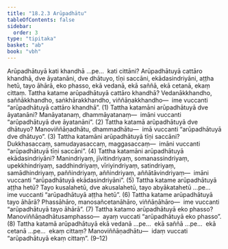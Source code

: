 ```yaml
---
title: "18.2.3 Arūpadhātu"
tableOfContents: false
sidebar:
  order: 3
type: "tipitaka"
basket: "ab"
book: "vbh"
---
```



<DynamicBreadcrumb />

<Division number="995" book="vbh" bookNo="30" page="421">

<Paragraph number="3018" book="vbh">
Arūpadhātuyā kati khandhā …pe…  kati cittāni?
</Paragraph>

<Paragraph number="3019" book="vbh">
Arūpadhātuyā cattāro khandhā, dve āyatanāni, dve dhātuyo, tīṇi saccāni, ekādasindriyāni, aṭṭha hetū, tayo āhārā, eko phasso, ekā vedanā, ekā saññā, ekā cetanā, ekaṃ cittaṃ.
</Paragraph>

</Division>
<Division number="996" book="vbh" bookNo="30" page="421">

<Paragraph number="3020" book="vbh">
Tattha katame arūpadhātuyā cattāro khandhā? Vedanākkhandho, saññākkhandho, saṅkhārakkhandho, viññāṇakkhandho—  ime vuccanti “arūpadhātuyā cattāro khandhā”. (1)
</Paragraph>

<Paragraph number="3021" book="vbh">
Tattha katamāni arūpadhātuyā dve āyatanāni? Manāyatanaṃ, dhammāyatanaṃ—  imāni vuccanti “arūpadhātuyā dve āyatanāni”. (2)
</Paragraph>

<Paragraph number="3022" book="vbh">
Tattha katamā arūpadhātuyā dve dhātuyo? Manoviññāṇadhātu, dhammadhātu—  imā vuccanti “arūpadhātuyā dve dhātuyo”. (3)
</Paragraph>

<Paragraph number="3023" book="vbh">
Tattha katamāni arūpadhātuyā tīṇi saccāni? Dukkhasaccaṃ, samudayasaccaṃ, maggasaccaṃ—  imāni vuccanti “arūpadhātuyā tīṇi saccāni”. (4)
</Paragraph>

<Paragraph number="3024" book="vbh">
Tattha katamāni arūpadhātuyā ekādasindriyāni? Manindriyaṃ, jīvitindriyaṃ, somanassindriyaṃ, upekkhindriyaṃ, saddhindriyaṃ, vīriyindriyaṃ, satindriyaṃ, samādhindriyaṃ, paññindriyaṃ, aññindriyaṃ, aññātāvindriyaṃ—  imāni vuccanti “arūpadhātuyā ekādasindriyāni”. (5)
</Paragraph>

<Paragraph number="3025" book="vbh">
Tattha katame arūpadhātuyā aṭṭha hetū? Tayo kusalahetū, dve akusalahetū, tayo abyākatahetū …pe…  ime vuccanti “arūpadhātuyā aṭṭha hetū”. (6)
</Paragraph>

<Paragraph number="3026" book="vbh">
Tattha katame arūpadhātuyā tayo āhārā? Phassāhāro, manosañcetanāhāro, viññāṇāhāro—  ime vuccanti “arūpadhātuyā tayo āhārā”. (7)
</Paragraph>

<Paragraph number="3027" book="vbh">
Tattha katamo arūpadhātuyā eko phasso? Manoviññāṇadhātusamphasso—  ayaṃ vuccati “arūpadhātuyā eko phasso”. (8)
</Paragraph>

<Paragraph number="3028" book="vbh">
Tattha katamā arūpadhātuyā ekā vedanā …pe…  ekā saññā …pe…  ekā cetanā …pe…  ekaṃ cittaṃ? Manoviññāṇadhātu—  idaṃ vuccati “arūpadhātuyā ekaṃ cittaṃ”. (9–12)
</Paragraph>
</Division>